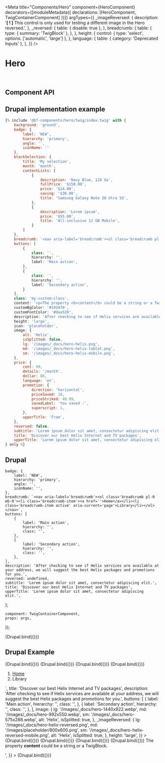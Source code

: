 
<Meta
    title="Components/Hero"
    component={HeroComponent}
    decorators={[moduleMetadata({ declarations: [HeroComponent, TwigContainerComponent] })]}
    argTypes={{
        _imageReversed: {
            description: '**[ ! ]** This control is only used for testing a different image in the Hero reversed.',
        },
        _reversed: {
            table: { disable: true },
        },
        breadcrumb: {
            table: {
                type: { summary: 'TwigBlock' },
            },
        },
        height: {
            control: {
                type: 'select',
                options: ['automatic', 'large']
            },
        },
        language: {
            table: { category: 'Deprecated Inputs' },
        },
    }}
/>

# Hero

<br />

## Component API

<ArgsTable of={HeroComponent} />

## Drupal implementation example

```jsx
{% include '@bf-components/hero/twig/index.twig' with {
    background: 'ground',
    badge: {
        label: 'NEW',
        hierarchy: 'primary',
        angle: '',
        iconName: ''
    },
    blockSelection: {
        title: 'My selection',
        month: 'month',
        contentLists: [
            {
                description: 'Navy Blue, 128 Go',
                fullPrice: '$150.00',
                price: '$24.00',
                saving: '$30.00',
                title: 'Samsung Galaxy Note 20 Utra 5G',
            },
            {
                description: 'Lorem ipsum',
                price: '$55.00',
                title: 'All-inclusive 12 GB Mobile',
            }
        ]
    },
    breadcrumb: `<nav aria-label='breadcrumb'><ol class='breadcrumb pl-0 mb-0'><li class='breadcrumb-item'><a href=''>Home</a></li><li class='breadcrumb-item active' aria-current='page'>Library</li></ol></nav>`,
    buttons: [
        {
            class: '',
            hierarchy: '',
            label: 'Main action',
        },
        {
            class: '',
            hierarchy: '',
            label: 'Secondary action',
        }
    ],
    class: 'my-custom-class',
    content: '<p>The property <b>content</b> could be a string or a TwigBlock.</p>',
    customBgColor: '#191970',
    customFontColor: '#daa520',
    description: 'After checking to see if Helix services are available at your address, we will suggest the best Helix packages and promotions for you.',
    height: 'large',
    icon: 'placeholder',
    image: {
        alt: 'Helix',
        isSplitted: false,
        lg: '/images/_docs/hero-helix.png',
        md: '/images/_docs/hero-helix-tablet.png',
        sm: '/images/_docs/hero-helix-mobile.png',
    },
    price: {
        cent: 99,
        details: '/month',
        dollar: 86,
        language: 'en',
        promotion: {
            direction: 'horizontal',
            priceSaved: 10,
            priceStriked: 40.99,
            savedLabel: 'You saved :',
            superscript: 1,
        },
        upperTitle: 'From',
    },
    reversed: false,
    subtitle: 'Lorem ipsum dolor sit amet, consectetur adipiscing elit.',
    title: 'Discover our best Helix Internet and TV packages',
    upperTitle: 'Lorem ipsum dolor sit amet, consectetur adipiscing elit.',
} only %}
```

## Drupal

    badge: {
        label: 'NEW',
        hierarchy: 'primary',
        angle: '',
        iconName: '',
    },
    breadcrumb: `<nav aria-label='breadcrumb'><ol class='breadcrumb pl-0 mb-0'><li class='breadcrumb-item'><a href=''>Home</a></li><li class='breadcrumb-item active' aria-current='page'>Library</li></ol></nav>`,
    buttons: [
        {
            label: 'Main action',
            hierarchy: '',
            class: '',
        },
        {
            label: 'Secondary action',
            hierarchy: '',
            class: '',
        },
    ],
    description: 'After checking to see if Helix services are available at your address, we will suggest the best Helix packages and promotions for you.',
    reversed: undefined,
    subtitle: 'Lorem ipsum dolor sit amet, consectetur adipiscing elit.',
    title: 'Discover our best Helix Internet and TV packages',
    upperTitle: 'Lorem ipsum dolor sit amet, consectetur adipiscing elit.',
};

    component: TwigContainerComponent,
    props: args,
});

<Canvas withSource="none">
    <Story
        name="Drupal"
        height="500px"
        args={{
            elementPath: 'components/hero/_doc/template.drupal',
            ...commonProps,
        }}
    >
        {Drupal.bind({})}
    </Story>
</Canvas>

## Drupal Example

<Canvas withSource="none">
    <Story
        name="Drupal - With custom background and text color"
        height="500px"
        args={{
            elementPath: 'components/hero/_doc/template.drupal',
            ...commonProps,
            customBgColor: 'midnightblue',
            customFontColor: 'goldenrod',
        }}
    >
        {Drupal.bind({})}
    </Story>
</Canvas>

<Canvas withSource="none">
    <Story
        name="Drupal - With image"
        height="500px"
        args={{
            elementPath: 'components/hero/_doc/template.drupal',
            ...commonProps,
            image: {
                lg: '/images/_docs/hero-helix.png',
                sm: '/images/_docs/hero-helix-mobile.png',
                alt: 'Helix',
            },
            _imageReversed: {
                lg: '/images/_docs/hero-helix-reversed.png',
                sm: '/images/_docs/hero-helix-reversed-mobile.png',
                alt: 'Helix',
            },
        }}
    >
        {Drupal.bind({})}
    </Story>
</Canvas>

<Canvas withSource="none">
    <Story
        name="Drupal - With height large"
        height="800px"
        args={{
            elementPath: 'components/hero/_doc/template.drupal',
            ...commonProps,
            image: {
                lg: '/images/_docs/hero-helix.png',
                sm: '/images/_docs/hero-helix-mobile.png',
                alt: 'Helix',
            },
            _imageReversed: {
                lg: '/images/_docs/hero-helix-reversed.png',
                sm: '/images/_docs/hero-helix-reversed-mobile.png',
                alt: 'Helix',
            },
            height: 'large',
        }}
    >
        {Drupal.bind({})}
    </Story>
</Canvas>

<Canvas withSource="none">
    <Story
        name="Drupal - With image splitted"
        height="800px"
        args={{
            elementPath: 'components/hero/_doc/template.drupal',
            ...commonProps,
            image: {
                lg: '/images/_docs/hero-1440x922.webp',
                md: '/images/_docs/hero-992x550.webp',
                sm: '/images/_docs/hero-575x288.webp',
                alt: 'Helix',
                isSplitted: true,
            },
            _imageReversed: {
                lg: '/images/_docs/hero-helix-reversed.png',
                md: '/images/placeholder/800x600.png',
                sm: '/images/_docs/hero-helix-reversed-mobile.png',
                alt: 'Helix',
                isSplitted: true,
            },
        }}
    >
        {Drupal.bind({})}
    </Story>
</Canvas>

<Canvas withSource="none">
    <Story
        name="Drupal - With image splitted and height large"
        height="800px"
        args={{
            elementPath: 'components/hero/_doc/template.drupal',
            breadcrumb: `<nav aria-label='breadcrumb'><ol class='breadcrumb pl-0 mb-0'><li class='breadcrumb-item'><a href=''>Home</a></li><li class='breadcrumb-item active' aria-current='page'>Library</li></ol></nav>`,
            title: 'Discover our best Helix Internet and TV packages',
            description:
                'After checking to see if Helix services are available at your address, we will suggest the best Helix packages and promotions for you.',
            buttons: [
                {
                    label: 'Main action',
                    hierarchy: '',
                    class: '',
                },
                {
                    label: 'Secondary action',
                    hierarchy: '',
                    class: '',
                },
            ],
            image: {
                lg: '/images/_docs/hero-1440x922.webp',
                md: '/images/_docs/hero-992x550.webp',
                sm: '/images/_docs/hero-575x288.webp',
                alt: 'Helix',
                isSplitted: true,
            },
            _imageReversed: {
                lg: '/images/_docs/hero-helix-reversed.png',
                md: '/images/placeholder/800x600.png',
                sm: '/images/_docs/hero-helix-reversed-mobile.png',
                alt: 'Helix',
                isSplitted: true,
            },
            height: 'large',
        }}
    >
        {Drupal.bind({})}
    </Story>
</Canvas>

<Canvas withSource="none">
    <Story
        name="Drupal - With icon"
        height="500px"
        args={{
            elementPath: 'components/hero/_doc/template.drupal',
            ...commonProps,
            icon: { name: 'innovation' },
        }}
    >
        {Drupal.bind({})}
    </Story>
</Canvas>

<Canvas withSource="none">
    <Story
        name="Drupal - With price"
        height="500px"
        args={{
            elementPath: 'components/hero/_doc/template.drupal',
            ...commonProps,
            price: {
                upperTitle: 'From',
                dollar: 86,
                cent: 99,
                details: '/month',
                promotion: {
                    priceStriked: 40.99,
                    priceSaved: 10,
                    savedLabel: 'You saved :',
                    superscript: 1,
                    direction: 'vertical',
                },
            },
        }}
    >
        {Drupal.bind({})}
    </Story>
</Canvas>

<Canvas withSource="none">
    <Story
        name="Drupal - With Block Selection"
        height="500px"
        args={{
            elementPath: 'components/hero/_doc/template.drupal',
            ...commonProps,
            blockSelection: {
                title: 'My selection',
                month: 'month',
                contentLists: [
                    {
                        title: 'Samsung Galaxy Note 20 Utra 5G',
                        description: 'Navy Blue, 128 Go',
                        price: '$24.00',
                        saving: '$30.00',
                        fullPrice: '$150.00',
                    },
                    {
                        title: 'All-inclusive 12 GB Mobile',
                        description: 'Lorem ipsum',
                        price: '$55.00',
                    },
                ],
            },
        }}
    >
        {Drupal.bind({})}
    </Story>
</Canvas>

<Canvas withSource="none">
    <Story
        name="Drupal - With content"
        height="500px"
        args={{
            elementPath: 'components/hero/_doc/template.drupal',
            ...commonProps,
            content: '<p>The property <b>content</b> could be a string or a TwigBlock.</p>',
        }}
    >
        {Drupal.bind({})}
    </Story>
</Canvas>

<!--
TODO DS-185: Add a story with real twig block from twig-block.drupal.twig.
Currrently, `embed` are not working with twig module in express server.
 -->
